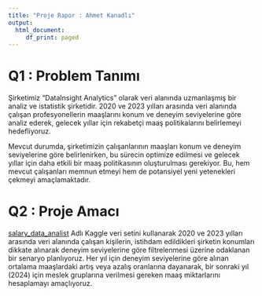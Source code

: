 ```yaml
---
title: "Proje Rapor : Ahmet Kanadlı"
output:
  html_document:
     df_print: paged
---
```


# Q1 : Problem Tanımı

Şirketimiz "DataInsight Analytics" olarak veri alanında uzmanlaşmış bir analiz ve istatistik şirketidir. 2020 ve 2023 yılları arasında veri alanında çalışan profesyonellerin maaşlarını konum ve deneyim seviyelerine göre analiz ederek, gelecek yıllar için rekabetçi maaş politikalarını belirlemeyi hedefliyoruz. 

Mevcut durumda, şirketimizin çalışanlarının maaşları konum ve deneyim seviyelerine göre belirlenirken, bu sürecin optimize edilmesi ve gelecek yıllar için daha etkili bir maaş politikasının oluşturulması gerekiyor. Bu, hem mevcut çalışanları memnun etmeyi hem de potansiyel yeni yetenekleri çekmeyi amaçlamaktadır.

# Q2 : Proje Amacı

[salary_data_analist](https://www.kaggle.com/datasets/willianoliveiragibin/salary-data-analist)
Adlı Kaggle veri setini kullanarak 2020 ve 2023 yılları arasında veri alanında çalışan kişilerin, istihdam edildikleri şirketin konumları dikkate alınarak deneyim seviyelerine göre filtrelenmesi üzerine odaklanan bir senaryo planlıyoruz. Her yıl için deneyim seviyelerine göre alınan ortalama maaşlardaki artış veya azalış oranlarına dayanarak, bir sonraki yıl (2024) için meslek gruplarına verilmesi gereken maaş miktarlarını hesaplamayı amaçlıyoruz.
